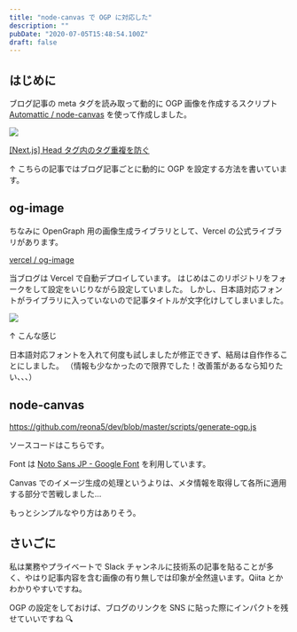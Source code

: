 ```yaml
---
title: "node-canvas で OGP に対応した"
description: ""
pubDate: "2020-07-05T15:48:54.100Z"
draft: false
---
```


## はじめに

ブログ記事の meta タグを読み取って動的に OGP 画像を作成するスクリプト [Automattic / node-canvas](https://github.com/Automattic/node-canvas) を使って作成しました。

![](/2020-07-06-01-13-49.png)

[[Next.js] Head タグ内のタグ重複を防ぐ](/posts/20200614)

↑ こちらの記事ではブログ記事ごとに動的に OGP を設定する方法を書いています。

## og-image

ちなみに OpenGraph 用の画像生成ライブラリとして、Vercel の公式ライブラリがあります。

[vercel / og-image](https://github.com/vercel/og-image)

当ブログは Vercel で自動デプロイしています。
はじめはこのリポジトリをフォークをして設定をいじりながら設定していました。
しかし、日本語対応フォントがライブラリに入っていないので記事タイトルが文字化けしてしまいました。

![](/2020-07-06-01-22-47.png)

↑ こんな感じ

日本語対応フォントを入れて何度も試しましたが修正できず、結局は自作作ることにしました。
（情報も少なかったので限界でした！改善策があるなら知りたい、、、）

## node-canvas

https://github.com/reona5/dev/blob/master/scripts/generate-ogp.js

ソースコードはこちらです。

Font は [Noto Sans JP - Google Font](https://fonts.google.com/specimen/Noto+Sans+JP) を利用しています。

Canvas でのイメージ生成の処理というよりは、メタ情報を取得して各所に適用する部分で苦戦しました…

もっとシンプルなやり方はありそう。

## さいごに

私は業務やプライベートで Slack チャンネルに技術系の記事を貼ることが多く、やはり記事内容を含む画像の有り無しでは印象が全然違います。Qiita とかわかりやすいですね。

OGP の設定をしておけば、ブログのリンクを SNS に貼った際にインパクトを残せていいですね 🔍
